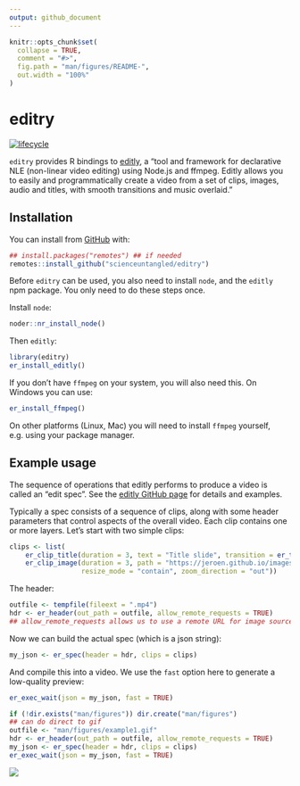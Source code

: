 ```yaml
---
output: github_document
---
```


<!-- README.md is generated from README.Rmd. Please edit that file -->

```r
knitr::opts_chunk$set(
  collapse = TRUE,
  comment = "#>",
  fig.path = "man/figures/README-",
  out.width = "100%"
)
```

# editry

<!-- badges: start -->
[![lifecycle](https://img.shields.io/badge/lifecycle-experimental-orange.svg)](https://www.tidyverse.org/lifecycle/#experimental)
<!-- badges: end -->

`editry` provides R bindings to [editly](https://github.com/mifi/editly/), a "tool and framework for declarative NLE (non-linear video editing) using Node.js and ffmpeg. Editly allows you to easily and programmatically create a video from a set of clips, images, audio and titles, with smooth transitions and music overlaid."


## Installation

You can install from [GitHub](https://github.com/scienceuntangled/editry) with:

```r
## install.packages("remotes") ## if needed
remotes::install_github("scienceuntangled/editry")

```

Before `editry` can be used, you also need to install `node`, and the `editly` npm package. You only need to do these steps once.

Install `node`:

```r
noder::nr_install_node()
```

Then `editly`:

```r
library(editry)
er_install_editly()
```

If you don't have `ffmpeg` on your system, you will also need this. On Windows you can use:
```r
er_install_ffmpeg()
```

On other platforms (Linux, Mac) you will need to install `ffmpeg` yourself, e.g. using your package manager.

## Example usage

The sequence of operations that editly performs to produce a video is called an "edit spec". See the [editly GitHub page](https://github.com/mifi/editly/) for details and examples.

Typically a spec consists of a sequence of clips, along with some header parameters that control aspects of the overall video. Each clip contains one or more layers. Let's start with two simple clips:

```r
clips <- list(
    er_clip_title(duration = 3, text = "Title slide", transition = er_transition(name = "windowslice")),
    er_clip_image(duration = 3, path = "https://jeroen.github.io/images/Rlogo.png",
                  resize_mode = "contain", zoom_direction = "out"))

```

The header:

```r
outfile <- tempfile(fileext = ".mp4")
hdr <- er_header(out_path = outfile, allow_remote_requests = TRUE)
## allow_remote_requests allows us to use a remote URL for image source, above
```

Now we can build the actual spec (which is a json string):

```r
my_json <- er_spec(header = hdr, clips = clips)

```

And compile this into a video. We use the `fast` option here to generate a low-quality preview:

```r
er_exec_wait(json = my_json, fast = TRUE)

```

```r
if (!dir.exists("man/figures")) dir.create("man/figures")
## can do direct to gif
outfile <- "man/figures/example1.gif"
hdr <- er_header(out_path = outfile, allow_remote_requests = TRUE)
my_json <- er_spec(header = hdr, clips = clips)
er_exec_wait(json = my_json, fast = TRUE)

```

<img src="man/figures/example1.gif" />
